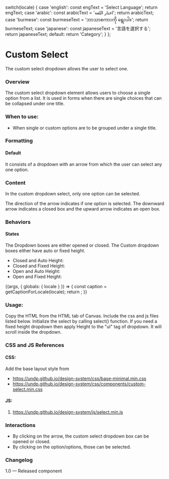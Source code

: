 
  switch(locale) {
    case 'english': const engText = 'Select Language'; return engText;
    case 'arabic': const arabicText = 'اختار اللغة'; return arabicText;
    case 'burmese': const burmeseText = 'ဘာသာစကားကို ရွေးပါ။'; return burmeseText;
    case 'japanese': const japaneseText = '言語を選択する'; return japaneseText;
    default: return 'Category';
  }
};

<Meta title="Components/Forms/Dropdown/Select" component={CustomSelect} />

# Custom Select
The custom select dropdown allows the user to select one.

### Overview
The custom select dropdown element allows users to choose a single option from a list. It is used in forms when there are single choices that can be collapsed under one title.

### When to use:
- When single or custom options are to be grouped under a single title.

### Formatting

#### Default
It consists of a dropdown with an arrow from which the user can select any one option.

### Content
In the custom dropdown select, only one option can be selected.

The direction of the arrow indicates if one option is selected. The downward arrow indicates a closed box and the upward arrow indicates an open box.

### Behaviors

#### States
The Dropdown boxes are either opened or closed.
The Custom dropdown boxes either have auto or fixed height.
- Closed and Auto Height:
- Closed and Fixed Height:
- Open and Auto Height:
- Open and Fixed Height:

<Canvas>
<Story name="Select" >
  {(args, { globals: { locale } }) => {
    const caption = getCaptionForLocale(locale);
    return <CustomSelect text={caption}></CustomSelect>;
  }}
</Story>
</Canvas>

### Usage:
Copy the HTML from the HTML tab of Canvas.
Include the css and js files listed below.
Initialize the select by calling select() function.
If you need a fixed height dropdown then apply Height to the "ul" tag of dropdown. It will scroll inside the dropdown.


### CSS and JS References
#### CSS:
Add the base layout style from

- https://undp.github.io/design-system/css/base-minimal.min.css
- https://undp.github.io/design-system/css/components/custom-select.min.css

#### JS:
1. https://undp.github.io/design-system/js/select.min.js

### Interactions
- By clicking on the arrow, the custom select dropdown box can be opened or closed.
- By clicking on the option/options, those can be selected.

### Changelog
1.0 — Released component
